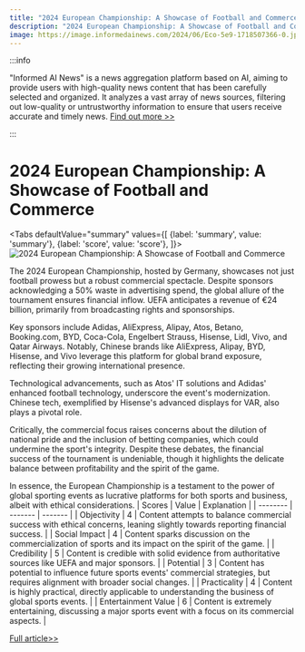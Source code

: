```yaml
---
title: "2024 European Championship: A Showcase of Football and Commerce"
description: "2024 European Championship: A Showcase of Football and Commerce"
image: https://image.informedainews.com/2024/06/Eco-5e9-1718507366-0.jpg
---
```



:::info

"Informed AI News" is a news aggregation platform based on AI, aiming to provide users with high-quality news content that has been carefully selected and organized. It analyzes a vast array of news sources, filtering out low-quality or untrustworthy information to ensure that users receive accurate and timely news.  [Find out more >>](/)

:::

# 2024 European Championship: A Showcase of Football and Commerce


<Tabs
	defaultValue="summary"
	values={[
	{label: 'summary', value: 'summary'},
	{label: 'score', value: 'score'},
]}>
<TabItem value="summary">
<img
  src="https://image.informedainews.com/2024/06/Eco-5e9-1718507366-0.jpg"
  alt="2024 European Championship: A Showcase of Football and Commerce"
/>



The 2024 European Championship, hosted by Germany, showcases not just football prowess but a robust commercial spectacle. Despite sponsors acknowledging a 50% waste in advertising spend, the global allure of the tournament ensures financial inflow. UEFA anticipates a revenue of €24 billion, primarily from broadcasting rights and sponsorships.

Key sponsors include Adidas, AliExpress, Alipay, Atos, Betano, Booking.com, BYD, Coca-Cola, Engelbert Strauss, Hisense, Lidl, Vivo, and Qatar Airways. Notably, Chinese brands like AliExpress, Alipay, BYD, Hisense, and Vivo leverage this platform for global brand exposure, reflecting their growing international presence.

Technological advancements, such as Atos' IT solutions and Adidas' enhanced football technology, underscore the event's modernization. Chinese tech, exemplified by Hisense's advanced displays for VAR, also plays a pivotal role.

Critically, the commercial focus raises concerns about the dilution of national pride and the inclusion of betting companies, which could undermine the sport's integrity. Despite these debates, the financial success of the tournament is undeniable, though it highlights the delicate balance between profitability and the spirit of the game.

In essence, the European Championship is a testament to the power of global sporting events as lucrative platforms for both sports and business, albeit with ethical considerations.
</TabItem>
<TabItem value="score">
	| Scores     | Value   | Explanation |
	| -------- | ------- | ------- |
	| Objectivity  | 4    | Content attempts to balance commercial success with ethical concerns, leaning slightly towards reporting financial success.    |
	| Social Impact | 4     | Content sparks discussion on the commercialization of sports and its impact on the spirit of the game.    |
	| Credibility    | 5    | Content is credible with solid evidence from authoritative sources like UEFA and major sponsors.    |
	| Potential    | 3    | Content has potential to influence future sports events' commercial strategies, but requires alignment with broader social changes.    |
	| Practicality    | 4    | Content is highly practical, directly applicable to understanding the business of global sports events.    |
	| Entertainment Value    | 6    | Content is extremely entertaining, discussing a major sports event with a focus on its commercial aspects.    |
</TabItem>
</Tabs>

[Full article>>](https://www.36kr.com/p/2820284957460996)

